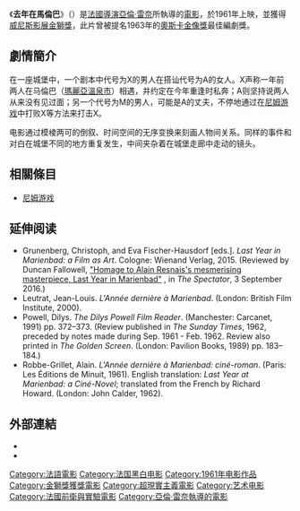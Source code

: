 {{Infobox Film 
  | name      = 《去年在馬倫巴》<br> ''Last Year at Marienbad''
 | original_name = ''{{lang|fr|L'Année dernière à Marienbad}}''
  | image     =
  | caption   = 
  | director  = [[亞倫·雷奈|亞倫·雷奈]]
  | producer  = [[皮爾·顧侯|皮爾·顧侯]]（Pierre Courau）<br>[[雷蒙·福賀蒙|雷蒙·福賀蒙]]（Raymond Froment）
  | writer    = [[阿蘭·羅伯-格裡耶|阿蘭·羅伯-格裡耶]]
  | starring  = [[黛芬·賽赫意|黛芬·賽赫意]]<br>[[吉奧吉歐·阿爾比基|吉奧吉歐·阿爾比基]]<br>[[莎查·皮托夫|莎查·皮托夫]]（Sacha Pitoëff）
  | music     = [[法蘭西斯·塞里格|法蘭西斯·塞里格]]（Francis Seyrig）
  | cinematography = [[Sacha_Vierny|Sacha Vierny]]
  | editing   = [[Jasmine_Chasney|Jasmine Chasney]]<br>[[Henri_Colpi|Henri Colpi]]
  | distributor = 
  | released  = {{flagicon|France}} 1961年6月25日<br>{{flagicon|USA}} 1962年3月7日
  | runtime  = 94分
  | country = {{FRA}} {{ITA}}
  | language = [[法語|法語]]
  | budget   = 
  | preceded_by = 
  | followed_by = 
  | amg_id = 1:28413
  | imdb_id = 0054632
}}
《'''去年在馬倫巴'''》（{{lang-fr|''L'année dernière à Marienbad''}}）是[[法國|法國]][[導演|導演]][[亞倫·雷奈|亞倫·雷奈]]所執導的[[電影|電影]]，於1961年上映，並獲得[[威尼斯影展|威尼斯影展]][[金獅獎_(威尼斯影展)|金獅獎]]，此片曾被提名1963年的[[奧斯卡金像獎|奧斯卡金像獎]]最佳編劇獎。

==劇情簡介==
在一座城堡中，一个剧本中代号为X的男人在搭讪代号为A的女人。X声称一年前两人在马倫巴（[[瑪麗亞溫泉市|瑪麗亞溫泉市]]）相遇，并约定在今年重逢时私奔；A则坚持说两人从来没有见过面；另一个代号为M的男人，可能是A的丈夫，不停地通过在[[尼姆游戏|尼姆游戏]]中打败X等方法来打击X。

电影通过模棱两可的倒叙、时间空间的无序变换来刻画人物间关系。同样的事件和对白在城堡不同的地方重复发生，中间夹杂着在城堡走廊中走动的镜头。

==相關條目==
*[[尼姆游戏|尼姆游戏]]

==延伸阅读==
* Grunenberg, Christoph, and Eva Fischer-Hausdorf [eds.]. ''Last Year in Marienbad: a Film as Art''. Cologne: Wienand Verlag, 2015. (Reviewed by Duncan Fallowell, [https://www.spectator.co.uk/2016/09/homage-to-alain-resnaiss-mesmerising-masterpiece-last-year-in-marienbad/ "Homage to Alain Resnais's mesmerising masterpiece, Last Year in Marienbad"] {{Wayback|url=https://www.spectator.co.uk/2016/09/homage-to-alain-resnaiss-mesmerising-masterpiece-last-year-in-marienbad/ |date=20161110100101 }}, in ''The Spectator'', 3 September 2016.)
* Leutrat, Jean-Louis. ''L'Année dernière à Marienbad''. (London: British Film Institute, 2000).
* Powell, Dilys. ''The Dilys Powell Film Reader''. (Manchester: Carcanet, 1991) pp. 372–373. (Review published in ''The Sunday Times'', 1962, preceded by notes made during Sep. 1961 - Feb. 1962. Review also printed in ''The Golden Screen''. (London: Pavilion Books, 1989) pp. 183–184.)
* Robbe-Grillet, Alain. ''L'Année dernière à Marienbad: ciné-roman''. (Paris: Les Éditions de Minuit, 1961).  English translation: ''Last Year at Marienbad:  a Ciné-Novel''; translated from the French by Richard Howard. (London: John Calder, 1962).

==外部連結==
*{{imdb title|id=0054632}}
*{{douban|1400240}}
{{亞倫·雷奈執導的電影}}
{{金獅獎得獎作品}}
{{DEFAULTSORT:L'année dernière à Marienbad}}
[[Category:法語電影|Category:法語電影]]
[[Category:法国黑白电影|Category:法国黑白电影]]
[[Category:1961年电影作品|Category:1961年电影作品]]
[[Category:金獅獎獲獎電影|Category:金獅獎獲獎電影]]
[[Category:超現實主義電影|Category:超現實主義電影]]
[[Category:艺术电影|Category:艺术电影]]
[[Category:法國前衛與實驗電影|Category:法國前衛與實驗電影]]
[[Category:亞倫·雷奈執導的電影|Category:亞倫·雷奈執導的電影]]